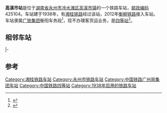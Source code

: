 {{noteTA
|1=zh-cn:始发车次; zh-hk:列車班次;
|2=zh-cn:车次; zh-hk:班次;
}}
{{Infobox China railway station 
|车站名称 = 高溪市站
|车站拼音 = Gaoxishi
|英文名称 = Gaoxishi Railway Station
|车站代码 = 36041<ref>{{cite book|title=中华人民共和国铁路车站代码（GB/T 10302-2010）|publisher=中国标准出版社|year=2010|isbn=155066140495|ignore-isbn-error=true|pages=11}}</ref>
|电报码 = GOQ
|拼音码 = GXS
|车站位置 = [[湖南省|湖南省]][[永州市|永州市]][[冷水滩区|冷水滩区]][[高溪市镇|高溪市镇]]
|坐标 = {{Coord|26.52045|111.663613|type:railwaystation_region:CN_source:GoogleMaps|display=inline,title}}
|归属 = [[广铁集团|广铁集团]]衡阳车务段
|车站等级 = [[四等站_(中铁)|四等站]]
|线路 = [[湘桂铁路|湘桂铁路]]<br>[[衡柳铁路|衡柳铁路]]
}}
'''高溪市站'''是位于[[湖南省|湖南省]][[永州市|永州市]][[冷水滩区|冷水滩区]][[高溪市镇|高溪市镇]]的一个铁路车站，[[邮政编码|邮政编码]]425104。车站建于1938年，有[[湘桂铁路|湘桂铁路]]经过该站，2012年[[衡柳铁路|衡柳铁路]]接入车站。车站隶属[[广铁集团|广铁集团]]衡阳车务段<ref>{{cite news|title=湘桂铁路复线高溪新站开通|url=http://news.sina.com.cn/o/2012-10-18/023925380412.shtml|work=潇湘晨报|publisher=新浪网|date=2012-10-18}}</ref>，现不办理客货运业务，是[[四等站_(中铁)|四等站]]<ref>{{Cite book|title=中国铁路站名词典|last=孙本祥主编|first=|publisher=北京：[[中国铁道出版社|中国铁道出版社]]|year=2003.04|isbn=7-113-03941-3|location=|pages=480}}</ref>。

==相邻车站==
{{start rail box|[[中国铁路|中国铁路]]}}
{{s-inop|[[易家桥站|易家桥站]]}}
{{s-line|[[湘桂铁路|湘桂铁路]]}}
{{s-inop|[[永州站|永州站]]|rows=2}}
|-
{{s-inop|[[祁阳站|祁阳站]]}}
{{s-line|[[衡柳铁路|衡柳铁路]]}}
{{end box}}

==参考==
{{reflist}}

{{湘桂铁路}}
{{衡柳铁路}}

[[Category:湘桂铁路车站|Category:湘桂铁路车站]]
[[Category:永州市铁路车站|Category:永州市铁路车站]]
[[Category:中国铁路广州局集团车站|Category:中国铁路广州局集团车站]]
[[Category:中国铁路四等站|Category:中国铁路四等站]]
[[Category:1938年启用的铁路车站|Category:1938年启用的铁路车站]]


{{铁路车站小作品}}
{{湖南小作品}}